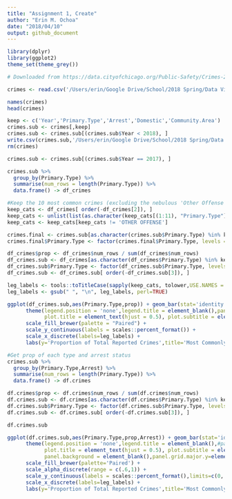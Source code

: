 ```yaml
---
title: "Assignment 1, Create"
author: "Erin M. Ochoa"
date: "2018/04/10"
output: github_document
---
```


```r
library(dplyr)
library(ggplot2)
theme_set(theme_grey())
```



```r
# Downloaded from https://data.cityofchicago.org/Public-Safety/Crimes-2001-to-present-Dashboard/5cd6-ry5g

crimes <- read.csv('/Users/erin/Google Drive/School/2018 Spring/Data Viz/Assignments/HW1/Crimes_-_2001_to_present.csv')

```


```r
names(crimes)
head(crimes)
```

```r
keep <- c('Year','Primary.Type','Arrest','Domestic','Community.Area')
crimes.sub <- crimes[,keep]
crimes.sub <- crimes.sub[(crimes.sub$Year < 2018), ]
write.csv(crimes.sub,'/Users/erin/Google Drive/School/2018 Spring/Data Viz/Assignments/HW1/crimes_sub.csv',row.names = FALSE)
rm(crimes)
```

```r
crimes.sub <- crimes.sub[(crimes.sub$Year == 2017), ]
```



```r
crimes.sub %>% 
  group_by(Primary.Type) %>%
  summarise(num_rows = length(Primary.Type)) %>%
  data.frame() -> df_crimes

#Keep the 10 most common crimes (excluding the nebulous 'Other Offense' category)
keep_cats <- df_crimes[ order(-df_crimes[2]), ]
keep_cats <- unlist(list(as.character(keep_cats[(1:11), "Primary.Type"])))
keep_cats <- keep_cats[keep_cats != 'OTHER OFFENSE']

crimes.final <- crimes.sub[as.character(crimes.sub$Primary.Type) %in% keep_cats, ]
crimes.final$Primary.Type <- factor(crimes.final$Primary.Type, levels = keep_cats)
```

```r
df_crimes$prop <- df_crimes$num_rows / sum(df_crimes$num_rows)
df_crimes.sub <- df_crimes[as.character(df_crimes$Primary.Type) %in% keep_cats, ]
df_crimes.sub$Primary.Type <- factor(df_crimes.sub$Primary.Type, levels = keep_cats)
df_crimes.sub <- df_crimes.sub[ order(-df_crimes.sub[3]), ]
```


```r
leg_labels <- tools::toTitleCase(sapply(keep_cats, tolower,USE.NAMES = FALSE))
leg_labels <- gsub(" ", "\n", leg_labels, perl=TRUE)
```

```r
ggplot(df_crimes.sub,aes(Primary.Type,prop)) + geom_bar(stat='identity',aes(fill=Primary.Type)) +
      theme(legend.position = 'none',legend.title = element_blank(),panel.border = element_rect(linetype = "solid", color = "grey70", fill=NA, size=1.1),
            plot.title = element_text(hjust = 0.5), plot.subtitle = element_text(hjust = 0.5),axis.title.x=element_blank()) +
      scale_fill_brewer(palette = "Paired") +
      scale_y_continuous(labels = scales::percent_format()) +
      scale_x_discrete(labels=leg_labels) +
      labs(y='Proportion of Total Reported Crimes',title='Most Commonly Reported Types of Crime in Chicago, 2017')

```

```r
#Get prop of each type and arrest status
crimes.sub %>% 
  group_by(Primary.Type,Arrest) %>%
  summarise(num_rows = length(Primary.Type)) %>%
  data.frame() -> df.crimes

df.crimes$prop <- df.crimes$num_rows / sum(df.crimes$num_rows)
df.crimes.sub <- df.crimes[as.character(df.crimes$Primary.Type) %in% keep_cats, ]
df.crimes.sub$Primary.Type <- factor(df.crimes.sub$Primary.Type, levels = keep_cats)
df.crimes.sub <- df.crimes.sub[ order(-df.crimes.sub[3]), ]

df.crimes.sub
```

```r
ggplot(df.crimes.sub,aes(Primary.Type,prop,Arrest)) + geom_bar(stat='identity',aes(fill=Primary.Type,alpha=Arrest))+#,color=Arrest)) +
      theme(legend.position = 'none',legend.title = element_blank(),#panel.border = element_rect(linetype="solid",color='transparent', fill=NA, size=1.1),
            plot.title = element_text(hjust = 0.5), plot.subtitle = element_text(hjust = 0.5),axis.title.x=element_blank(),
            panel.background = element_blank(),panel.grid.major.y=element_line(colour='black'),panel.grid.major.x=element_blank()) +
      scale_fill_brewer(palette='Paired') +
      scale_alpha_discrete(range = c(.6,1)) + 
      scale_y_continuous(labels = scales::percent_format(),limits=c(0,.25)) +
      scale_x_discrete(labels=leg_labels) +
      labs(y='Proportion of Total Reported Crimes',title='Most Commonly Reported Types of Crime in Chicago, 2017')
```
